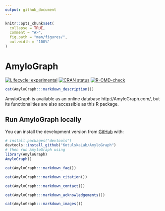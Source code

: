 ```yaml
---
output: github_document
---
```


<!-- README.md is generated from README.Rmd. Please edit that file -->

```r
knitr::opts_chunk$set(
  collapse = TRUE,
  comment = "#>",
  fig.path = "man/figures/",
  out.width = "100%"
)
```

# AmyloGraph

<!-- badges: start -->
[![Lifecycle: experimental](https://img.shields.io/badge/lifecycle-experimental-orange.svg)](https://lifecycle.r-lib.org/articles/stages.html#experimental)
[![CRAN status](https://www.r-pkg.org/badges/version/AmyloGraph2)](https://CRAN.R-project.org/package=AmyloGraph2)
[![R-CMD-check](https://github.com/KotulskaLab/AmyloGraph/workflows/R-CMD-check/badge.svg)](https://github.com/KotulskaLab/AmyloGraph/actions)
<!-- badges: end -->

```r
cat(AmyloGraph:::markdown_description())
```

AmyloGraph is available as an online database http://AmyloGraph.com/, but its functionalities are also accessible as this R package. 

## Run AmyloGraph locally

You can install the development version from [GitHub](https://github.com/) with:

``` r
# install.packages("devtools")
devtools::install_github("KotulskaLab/AmyloGraph")
# then run AmyloGraph using
library(AmyloGraph)
AmyloGraph()
```

```r
cat(AmyloGraph:::markdown_faq())
```

```r
cat(AmyloGraph:::markdown_citation())
```

```r
cat(AmyloGraph:::markdown_contact())
```

```r
cat(AmyloGraph:::markdown_acknowledgements())
```

```r
cat(AmyloGraph:::markdown_images())
```